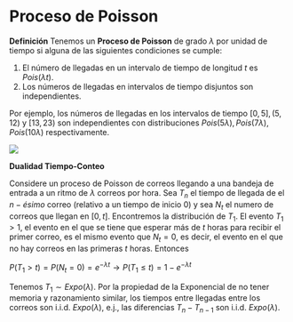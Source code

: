 # Proceso de Poisson {#poisson}

$\textbf{Definición}$
Tenemos un $\textbf{Proceso de Poisson}$ de grado $\lambda$ por unidad de tiempo si alguna de las siguientes condiciones se cumple:

1. El número de llegadas en un intervalo de tiempo de longitud $t$ es $Pois(\lambda t)$.
2. Los números de llegadas en intervalos de tiempo disjuntos son independientes.


Por ejemplo, los números de llegadas en los intervalos de tiempo $[0,5], (5,12)$ y $[13,23)$ son independientes con distribuciones $Pois(5\lambda), Pois(7\lambda), Pois(10\lambda)$ respectivamente. 

![](9.PNG)

$\textbf{Dualidad Tiempo-Conteo}$

Considere un proceso de Poisson de correos llegando a una bandeja de entrada a un ritmo de $\lambda$ correos por hora. Sea $T_n$ el tiempo de llegada de el $n- ésimo$ correo (relativo a un tiempo de inicio 0) y sea $N_t$ el numero de correos que llegan en $[0,t]$. Encontremos la distribución de $T_1$. El evento $T_1>1$, el evento en el que se tiene que esperar más de $t$ horas para recibir el primer correo, es el mismo evento que $N_t = 0$, es decir, el evento en el que no hay correos en las primeras $t$ horas. Entonces

$P(T_1 > t) = P(N_t = 0)=e^{-\lambda t} \longrightarrow P(T_1 \leq t) = 1-e^{-\lambda t}$

Tenemos $T_1 \sim Expo(\lambda)$. Por la propiedad de la Exponencial de no tener memoria y razonamiento similar, los tiempos entre llegadas entre los correos son i.i.d. $Expo(\lambda)$, e.j., las diferencias $T_n - T_{n-1}$ son i.i.d. $Expo(\lambda)$.
